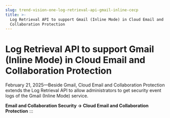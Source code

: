 ```yaml
---
slug: trend-vision-one-log-retrieval-api-gmail-inline-cecp
title: >-
  Log Retrieval API to support Gmail (Inline Mode) in Cloud Email and
  Collaboration Protection
---
```

# Log Retrieval API to support Gmail (Inline Mode) in Cloud Email and Collaboration Protection

February 21, 2025—Beside Gmail, Cloud Email and Collaboration Protection extends the Log Retrieval API to allow administrators to get security event logs of the Gmail (Inline Mode) service.

**Email and Collaboration Security → Cloud Email and Collaboration Protection**
:::
